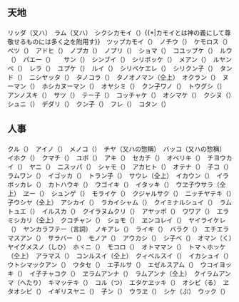 <h2>天地</h2>
リッダ（{{r|天|てん}}又ハ{{r|高|たかい}}）　ラム（{{r|地|ち}}又ハ{{r|低|ひくい}}）　シクシカモイ（{{r|日|ひ}}）{{*|カモイとは神の義にして尊敬せるものには多く之を附用す}}　ツップカモイ（{{r|月|つき}}）　ノチウ（{{r|星|ほし}}）　ケモロス（{{r|山|やま}}）　べツ（{{r|川|かわ}}）　アドヒ（{{r|海|うみ}}）　ノプカ（{{r|原野|げんや}}）　ノプリ（{{r|峯|みね}}）　ショマ（{{r|石|いし}}）　コユップケ（{{r|荒浪|あらなみ}}）　ルウ（{{r|道|みち}}）　パエー（{{r|登|のぼる}}）　　サン（{{r|降|くだる}}）　シンブイ（{{r|穴|あな}}）　シリボッケ（{{r|暖氣|あたゝか}}）　メアン（{{r|寒氣|さむい}}）　ルヤンベ（{{r|雨|あめ}}）　レラ（{{r|風|かぜ}}）　ユプケ（{{r|吹|ふく}}）　ルイ（{{r|降|ふる}}）　シリベケエレ（{{r|明|あかるい}}）　シリクン子（{{r|暗|くらい}}）　タンド（{{r|今日|けふ}}）　ニシヤッタ（{{r|明日|あす}}）　タノコラ（{{r|今晩|こんばん}}）　タノオノマン（仝上）　オクラン（{{r|昨晩|さくばん}}）　ヌーマン（{{r|昨日|きのふ}}）　ホシカヌーマン（{{r|一昨日|おとゝい}}）　オヤシミ（{{r|明後日|あさつて}}）　クン子ワノ（{{r|朝|あさ}}）　トウグシ（{{r|晝|ひる}}）　アンノスキ（{{r|夜半|よる}}）　サツ（{{r|乾燥|かわく}}）　テー子（{{r|濕|ぬれる}}）　コッチャケ（{{r|前|まへ}}）　オシマケ（{{r|後|うしろ}}）　クシヌ（{{r|向側|むかい}}）　シュニ（{{r|靑|あを}}）　デダリ（{{r|白|しろ}}）　クン子（{{r|黑|くろ}}）　フレ（{{r|赤|あか}}）　コタン（{{r|村落|ところ}}）

<h2>人事</h2>
クル（{{r|人|ひと}}）　アイノ（{{r|男|をとこ}}）　メノコ（{{r|女|をんな}}）　チヤ{{く}}（{{r|父|ちゝ}}又ハ{{r|老爺|ぢゝい}}の惣稱）　バッコ（{{r|母|はゝ}}又ハ{{r|老婆|ばゝあ}}の惣稱）　イホク（{{r|夫|おつと}}）　クマチ（{{r|妻|つま}}）　ユボ（{{r|兄|あに}}）　アキ（{{r|弟|おとゝ}}）　セカチ（{{r|男兒|おとこのこ}}）　オベリキ（{{r|女兒|おなご}}）　チヨウカイ（{{r|我|わたし}}）　ヤニ（{{r|汝|おまい}}）　ニスッパ（{{r|君|あなた}}）　シャモ（{{r|內地人|にほんじん}}）　アカヒト（{{r|外國人|がいこくじん}}）　オテナ（{{r|酋長|かしら}}）　子コ（{{r|名|な}}）　ラムワン（{{r|優|りこう}}）　イゴッカ（{{r|愚|ばか}}）　トラン子（{{r|怠惰|なまけもの}}）　サウレ（仝上）　イカウン（{{r|勝|かち}}）　イラボッカレ（{{r|負|まけ}}）　カトハウキ（{{r|多言|おしやべり}}）　ウゴイキ（{{r|喧嘩|けんくわ}}）　イタッキ（{{r|言語|ことば}}）　ウヱ子ウサラ（仝上）　ヱー（{{r|左樣|さよふ}}）　シュンゲ（{{r|僞|うそ}}）　モライケ（{{r|働|はたらく}}）　クジャルサク（{{r|謝罪|ごめん}}）　ニッチヤテキ（{{r|愉快|ゆかい}}）　子ウシヤ（仝上）　アシカイ（{{r|上手|じよふづ}}）　ラカイシャム（{{r|下手|へた}}）　クイミナルシュイ（{{r|可笑|おかしい}}）　ラムトュエ（{{r|驚愕|おどろく}}）　イルスカ（{{r|憤怒|ふんぬ}}）　クイラヌムクリ（{{r|可憐|かわいそふ}}）　アヤッポ（{{r|恐怖|こわい}}）　ウワア（{{r|不知|しらない}}）　エラミシカリ（仝上）　クコチャン（{{r|謝斷|おことわり}}）　ショモ（{{r|不然|そふでない}}）　ヱンコレイ（{{r|頂戴|ください}}）　ヤイライケレ（{{r|謝禮|ありがたふ}}）　ヤンカラフテー（{{r|挨拶|こんちは}}言詞）　ノキアレ（{{r|出產|うまれる}}）　ライキ（{{r|死去|しぬ}}）　バラ{{く}}ク（{{r|泣|なく}}）　エチエラマスアン（{{r|戀慕|ほれた}}）　サラバー（{{r|左樣|さよふ}}{{分註2|な|ら}}）　モノア（{{r|坐居|すわる}}）　アウカシ（{{r|步行|あるく}}）　シ子ベ（{{r|遊戯|あそぶ}}）　オマン（{{r|行|ゆ}}く）　ヤイグメスノ（{{r|淋|さみ}}しひ）　ホヾニ（{{r|起|おきる}}）　モコロ（{{r|寢|ねる}}）　オトママン（{{r|抱寢|だきね}}）　トマヽホッケ（仝上）　アラマス（{{r|好|すき}}）　コンルスイ（仝上）　クィベルスイ（{{r|空腹|はらがへつた}}）　イカシュイ（{{r|手傳|てつだい}}）　ウトシマックアン（{{r|競爭|せりあい}}）　ウタセ（{{r|交換|かへる}}）　エ子ルサ（{{r|借|かりる}}）　エゼルスアム（{{r|貸|かす}}）　ウコイヨッキ（{{r|買|かう}}）　イ子チャコク（{{r|敎授|おしへる}}）　ヱラムアンナ（{{r|不覺哉|おぼへたか}}）　ラムアンナ（仝上）　クイラムアンマ（{{r|覺|おぼ}}へたり）　キマッテキ（{{r|仲裁|なかだち}}）　コル（{{r|持|も}}つ）　エタケヱッキ（{{r|可來|こい}}）　オシビ（{{r|歸|かへ}}る）　ヱタオシビ（{{r|所歸|かへれ}}）　イギリスヤニ（{{r|承知|しようち}}）　子ン（{{r|誰|だれ}}）　ウラヱ（{{r|洗|せん}}）　シケ（{{r|負|お}}ぶ）　ウック（{{r|拾|ひろう}}）

